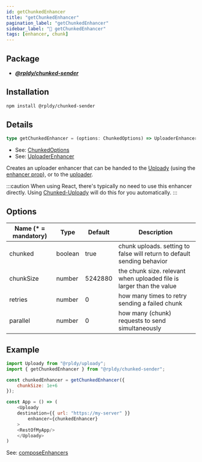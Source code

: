 ```yaml
---
id: getChunkedEnhancer
title: "getChunkedEnhancer"
pagination_label: "getChunkedEnhancer"
sidebar_label: "💪 getChunkedEnhancer"
tags: [enhancer, chunk]
---
```


## Package

- **_[@rpldy/chunked-sender](../../../packages/rpldy-chunked-sender)_**

## Installation

```bash npm2yarn
npm install @rpldy/chunked-sender
```

## Details

```typescript
type getChunkedEnhancer = (options: ChunkedOptions) => UploaderEnhancer
```

- See: [ChunkedOptions](../../types#chunkedoptions)
- See: [UploaderEnhancer](../../types#uploaderenhancer)

Creates an uploader enhancer that can be handed to the [Uploady](../..) (using the [enhancer prop](../..#enhancer)),
or to the [uploader](../../uploader).

:::caution
When using React, there's typically no need to use this enhancer directly.
Using [Chunked-Uploady](../../providers/chunked-uploady) will do this for you automatically.
:::

## Options

| Name (* = mandatory) | Type          | Default       | Description|
| --------------       | ------------- | ------------- | ------------|
| chunked               | boolean       | true          | chunk uploads. setting to false will return to default sending behavior|
| chunkSize             | number        | 5242880      | the chunk size. relevant when uploaded file is larger than the value|
| retries               | number        | 0             | how many times to retry sending a failed chunk|
| parallel              | number        | 0             | how many (chunk) requests to send simultaneously|

## Example

```javascript
import Uploady from "@rpldy/uploady";
import { getChunkedEnhancer } from "@rpldy/chunked-sender";

const chunkedEnhancer = getChunkedEnhancer({
	chunkSize: 1e+6
});

const App = () => (
	<Uploady
    destination={{ url: "https://my-server" }}
		enhancer={chunkedEnhancer}
	>
    <RestOfMyApp/>
	</Uploady>
)

```

See: [composeEnhancers](../../utils/composeEnhancers)
